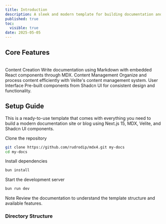 ```yaml
---
title: Introduction
description: A sleek and modern template for building documentation and blogs with Next.js 15, MDX, Velite, Tailwind CSS V4 and Shadcn UI components
published: true
toc:
  visible: true
date: 2025-05-05
---
```


## Core Features

<br />

<div className="grid grid-cols-1 sm:grid-cols-3 gap-6 my-8">
  <Card>
    <CardHeader>
      <CardTitle>Content Creation</CardTitle>
    </CardHeader>
    <CardContent>
      Write documentation using Markdown with embedded React components through MDX.
    </CardContent>
  </Card>

  <Card>
    <CardHeader>
      <CardTitle>Content Management</CardTitle>
    </CardHeader>
    <CardContent>
      Organize and process content efficiently with Velite's content management system.
    </CardContent>
  </Card>

  <Card>
    <CardHeader>
      <CardTitle>User Interface</CardTitle>
    </CardHeader>
    <CardContent>
      Pre-built components from Shadcn UI for consistent design and functionality.
    </CardContent>
  </Card>
</div>

## Setup Guide

This is a ready-to-use template that comes with everything you need to build a modern documentation site or blog using Next.js 15, MDX, Velite, and Shadcn UI components.

<Steps>

<Step>
Clone the repository

```bash
git clone https://github.com/rudrodip/mdx4.git my-docs
cd my-docs
```
</Step>

<Step>
Install dependencies

```bash
bun install
```
</Step>

<Step>
Start the development server

```bash
bun run dev
```
</Step>

</Steps>


<Alert>
  <AlertTitle>Note</AlertTitle>
  <AlertDescription>
    Review the documentation to understand the template structure and available features.
  </AlertDescription>
</Alert>

### Directory Structure

<Files defaultValue="src/app/docs/[[...slug]]">
  <Folder name="content" defaultOpen>
    <Folder name="docs">
      <File name="index.mdx" />
    </Folder>
  </Folder>
  <Folder name="src">
    <Folder name="app">
      <Folder name="docs">
        <Folder name="[[...slug]]">
          <File name="page.tsx" />
        </Folder>
        <File name="layout.tsx" />
      </Folder>
    </Folder>
  </Folder>
</Files>
